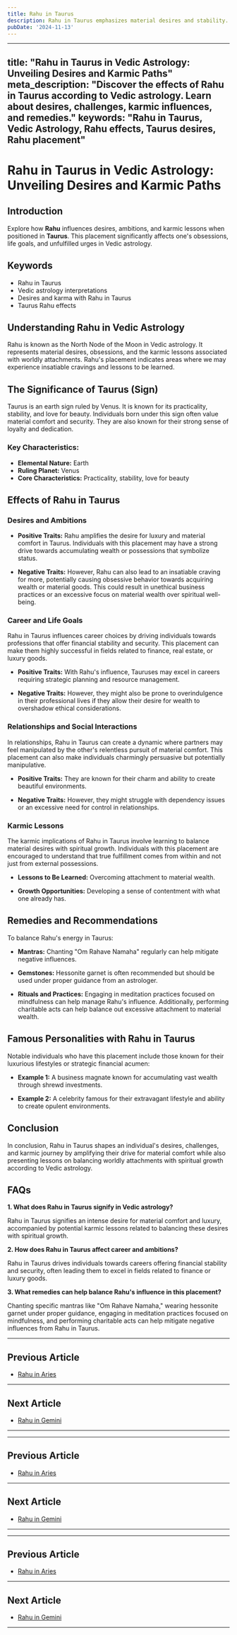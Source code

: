 ```yaml
---
title: Rahu in Taurus
description: Rahu in Taurus emphasizes material desires and stability. Individuals seek wealth, comfort, and may have a strong attachment to possessions, but should be mindful of greed and stubbornness.
pubDate: '2024-11-13'
---
```


---
title: "Rahu in Taurus in Vedic Astrology: Unveiling Desires and Karmic Paths"
meta_description: "Discover the effects of Rahu in Taurus according to Vedic astrology. Learn about desires, challenges, karmic influences, and remedies."
keywords: "Rahu in Taurus, Vedic Astrology, Rahu effects, Taurus desires, Rahu placement"
---

# Rahu in Taurus in Vedic Astrology: Unveiling Desires and Karmic Paths

## Introduction

Explore how **Rahu** influences desires, ambitions, and karmic lessons when positioned in **Taurus**. This placement significantly affects one's obsessions, life goals, and unfulfilled urges in Vedic astrology.

## Keywords

- Rahu in Taurus
- Vedic astrology interpretations
- Desires and karma with Rahu in Taurus
- Taurus Rahu effects

## Understanding Rahu in Vedic Astrology

Rahu is known as the North Node of the Moon in Vedic astrology. It represents material desires, obsessions, and the karmic lessons associated with worldly attachments. Rahu's placement indicates areas where we may experience insatiable cravings and lessons to be learned.

## The Significance of Taurus (Sign)

Taurus is an earth sign ruled by Venus. It is known for its practicality, stability, and love for beauty. Individuals born under this sign often value material comfort and security. They are also known for their strong sense of loyalty and dedication.

### Key Characteristics:
- **Elemental Nature:** Earth
- **Ruling Planet:** Venus
- **Core Characteristics:** Practicality, stability, love for beauty

## Effects of Rahu in Taurus

### Desires and Ambitions

- **Positive Traits:** Rahu amplifies the desire for luxury and material comfort in Taurus. Individuals with this placement may have a strong drive towards accumulating wealth or possessions that symbolize status.
  
- **Negative Traits:** However, Rahu can also lead to an insatiable craving for more, potentially causing obsessive behavior towards acquiring wealth or material goods. This could result in unethical business practices or an excessive focus on material wealth over spiritual well-being.

### Career and Life Goals

Rahu in Taurus influences career choices by driving individuals towards professions that offer financial stability and security. This placement can make them highly successful in fields related to finance, real estate, or luxury goods.

- **Positive Traits:** With Rahu's influence, Tauruses may excel in careers requiring strategic planning and resource management.
  
- **Negative Traits:** However, they might also be prone to overindulgence in their professional lives if they allow their desire for wealth to overshadow ethical considerations.

### Relationships and Social Interactions

In relationships, Rahu in Taurus can create a dynamic where partners may feel manipulated by the other's relentless pursuit of material comfort. This placement can also make individuals charmingly persuasive but potentially manipulative.

- **Positive Traits:** They are known for their charm and ability to create beautiful environments.
  
- **Negative Traits:** However, they might struggle with dependency issues or an excessive need for control in relationships.

### Karmic Lessons

The karmic implications of Rahu in Taurus involve learning to balance material desires with spiritual growth. Individuals with this placement are encouraged to understand that true fulfillment comes from within and not just from external possessions.

- **Lessons to Be Learned:** Overcoming attachment to material wealth.
  
- **Growth Opportunities:** Developing a sense of contentment with what one already has.

## Remedies and Recommendations

To balance Rahu's energy in Taurus:

- **Mantras:** Chanting "Om Rahave Namaha" regularly can help mitigate negative influences.
  
- **Gemstones:** Hessonite garnet is often recommended but should be used under proper guidance from an astrologer.
  
- **Rituals and Practices:** Engaging in meditation practices focused on mindfulness can help manage Rahu's influence. Additionally, performing charitable acts can help balance out excessive attachment to material wealth.

## Famous Personalities with Rahu in Taurus

Notable individuals who have this placement include those known for their luxurious lifestyles or strategic financial acumen:

- **Example 1:** A business magnate known for accumulating vast wealth through shrewd investments.
  
- **Example 2:** A celebrity famous for their extravagant lifestyle and ability to create opulent environments.

## Conclusion

In conclusion, Rahu in Taurus shapes an individual's desires, challenges, and karmic journey by amplifying their drive for material comfort while also presenting lessons on balancing worldly attachments with spiritual growth according to Vedic astrology.

## FAQs

**1. What does Rahu in Taurus signify in Vedic astrology?**

Rahu in Taurus signifies an intense desire for material comfort and luxury, accompanied by potential karmic lessons related to balancing these desires with spiritual growth.

**2. How does Rahu in Taurus affect career and ambitions?**

Rahu in Taurus drives individuals towards careers offering financial stability and security, often leading them to excel in fields related to finance or luxury goods.

**3. What remedies can help balance Rahu's influence in this placement?**

Chanting specific mantras like "Om Rahave Namaha," wearing hessonite garnet under proper guidance, engaging in meditation practices focused on mindfulness, and performing charitable acts can help mitigate negative influences from Rahu in Taurus.


---

## Previous Article
- [Rahu in Aries](/blogs-md/0808_Rahu_in_Rashi/080801_Rahu_in_Aries.mdx)

---

## Next Article
- [Rahu in Gemini](/blogs-md/0808_Rahu_in_Rashi/080803_Rahu_in_Gemini.mdx)

---
---

## Previous Article
- [Rahu in Aries](080801_Rahu_in_Aries.mdx)

---

## Next Article
- [Rahu in Gemini](080803_Rahu_in_Gemini.mdx)

---
---

## Previous Article
- [Rahu in Aries](080801_Rahu_in_Aries.mdx)

---

## Next Article
- [Rahu in Gemini](080803_Rahu_in_Gemini.mdx)

---
